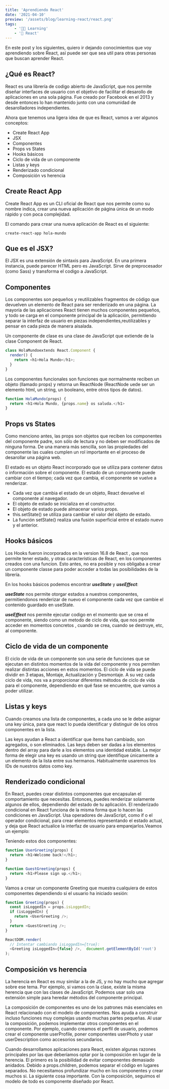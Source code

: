 ```yaml
---
title: 'Aprendiendo React'
date: '2021-04-10'
preview: '/assets/blog/learning-react/react.png'
tags:
    - '👨‍🎓 Learning'
    - '📘 React'
---
```


En este post y los siguientes, quiero ir dejando conocimientos que voy aprendiendo sobre React, así puede ser que sea util para otras personas que buscan aprender React.

<MdxImage src="/assets/blog/learning-react/react.png" alt="React" />

## ¿Qué es React?

React es una librería de codigo abierto de JavaScript, que nos permite diseñar interfaces de usuario con el objetivo de facilitar el desarollo de aplicaciones en una sola página. Fue creado por Facebook en el 2013 y desde entonces lo han mantenido junto con una comunidad de desarolladores independientes.

Ahora que tenemos una ligera idea de que es React, vamos a ver algunos conceptos:

-   Create React App
-   JSX
-   Componentes
-   Props vs States
-   Hooks básicos
-   Ciclo de vida de un componente
-   Listas y keys
-   Renderizado condicional
-   Composición vs herencia

## Create React App

Create React App es un CLI oficial de React que nos permite como su nombre indica, crear una nueva aplicación de página única de un modo rápido y con poca complejidad.

El comando para crear una nueva aplicación de React es el siguiente:

`create-react-app hola-mundo`

## Que es el JSX?

El JSX es una extensión de sintaxis para JavaScript. En una primera instancia, puede parecer HTML pero es JavaScript. Sirve de preprocesador (como Sass) y transforma el codigo a JavaScript.

## Componentes

Los componentes son pequeños y reutilizables fragmentos de código que devuelven un elemento de React para ser renderizado en una página. La mayoría de las aplicaciones React tienen muchos componentes pequeños, y todo se carga en el componente principal de la aplicación, permitiendo separar la interfaz de usuario en piezas independientes,reutilizables y pensar en cada pieza de manera aisalada.

Un componente de clase es una clase de JavaScript que extiende de la clase Component de React.

```JavaScript
class HolaMundoextends React.Component {
  render() {
    return <h1>Hola Mundo</h1>;
  }
}
```

Los componentes funcionales son funciones que normalmente reciben un objeto (llamado props) y retorna un ReactNode (ReactNode uede ser un elemento html, un string, un booleano, entre otros tipos de datos).

```JavaScript
function HolaMundo(props) {
  return <h1>Hola Mundo, {props.name} os saluda.</h1>
}
```

## Props vs States

Como menciono antes, las props son objetos que reciben los componentes del componente padre, son sólo de lectura y no deben ser modificados de ninguna forma. De una manera más sencilla, son las propiedades del componente las cuales cumplen un rol importante en el proceso de desarollar una página web.

El estado es un objeto React incorporado que se utiliza para contener datos o información sobre el componente. El estado de un componente puede cambiar con el tiempo; cada vez que cambia, el componente se vuelve a renderizar.

-   Cada vez que cambia el estado de un objeto, React devuelve el componente al navegador.
-   El objeto de estado se inicializa en el constructor.
-   El objeto de estado puede almacenar varios props.
-   this.setState() se utiliza para cambiar el valor del objeto de estado.
-   La función setState() realiza una fusión superficial entre el estado nuevo y el anterior.

## Hooks básicos

Los Hooks fueron incorporados en la version 16.8 de React , que nos permite tener estado, y otras características de React, en los componentes creados con una funcion. Esto antes, no era posible y nos obligaba a crear un componente classe para poder acceder a todas las posibilidades de la librería.

En los hooks básicos podemos encontrar **_useState_** y **_useEffect_**:

**_useState_** nos permite otorgar estados a nuestros componentes, permitiendonos renderizar de nuevo el componente cada vez que cambie el contenido guardado en useState.

**_useEffect_** nos permite ejecutar codigo en el momento que se crea el componente, siendo como un metodo de ciclo de vida, que nos permite acceder en momentos concretos , cuando se crea, cuando se destruye, etc, al componente.

## Ciclo de vida de un componente

El ciclo de vida de un componente son una serie de funciones que se ejecutan en distintos momentos de la vida del componente y nos permiten realizar distintas acciones en estos momentos. El ciclo de vida se puede dividir en 3 etapas, Montaje, Actualización y Desmontaje. A su vez cada ciclo de vida, nos va a proporcionar diferentes métodos de ciclo de vida para el componente, dependiendo en qué fase se encuentre, que vamos a poder utilizar.

<MdxImage src="/assets/blog/learning-react/component-live-cicle.png" alt="component live cicle" />

## Listas y keys

Cuando creamos una lista de componentes, a cada uno se le debe asignar una key única, para que react lo pueda identificar y distinguir de los otros componentes en la lista.

Las keys ayudan a React a identificar que ítems han cambiado, son agregados, o son eliminados. Las keys deben ser dadas a los elementos dentro del array para darle a los elementos una identidad estable. La mejor forma de elegir una key es usando un string que identifique únicamente a un elemento de la lista entre sus hermanos. Habitualmente usaremos los IDs de nuestros datos como key.

## Renderizado condicional

En React, puedes crear distintos componentes que encapsulan el comportamiento que necesitas. Entonces, puedes renderizar solamente algunos de ellos, dependiendo del estado de tu aplicación. El renderizado condicional en React funciona de la misma forma que lo hacen las condiciones en JavaScript. Usa operadores de JavaScript, como if o el operador condicional, para crear elementos representando el estado actual, y deja que React actualice la interfaz de usuario para emparejarlos.Veamos un ejemplo:

Teniendo estos dos componentes:

```JavaScript
function UserGreeting(props) {
  return <h1>Welcome back!</h1>;
}

function GuestGreeting(props) {
  return <h1>Please sign up.</h1>;
}
```

Vamos a crear un componente Greeting que muestra cualquiera de estos componentes dependiendo si el usuario ha iniciado sesión:

```JavaScript
function Greeting(props) {
  const isLoggedIn = props.isLoggedIn;
  if (isLoggedIn) {
    return <UserGreeting />;
  }
  return <GuestGreeting />;
}

ReactDOM.render(
  // Intentar cambiando isLoggedIn={true}:
  <Greeting isLoggedIn={false} />,  document.getElementById('root')
);
```

## Composición vs herencia

La herencia en React es muy similar a la de JS, y no hay mucho que agregar sobre ese tema. Por ejemplo, si vamos con la clase, existe la misma herencia que con las clases de JavaScript. Podemos usar solo una extensión simple para heredar métodos del componente principal.

La composición de componentes es uno de los patrones más esenciales en React relacionado con el modelo de componentes. Nos ayuda a construir incluso funciones muy complejas usando muchas partes pequeñas. Al usar la composición, podemos implementar otros componentes en el componente. Por ejemplo, cuando creamos el perfil de usuario, podemos crear el componente userProfile, poner componentes userPhoto y usar userDescription como accesorios secundarios.

Cuando desarrollamos aplicaciones para React, existen algunas razones principales por las que deberíamos optar por la composición en lugar de la herencia. El primero es la posibilidad de evitar componentes demasiado anidados. Debido a props.children, podemos separar el código en lugares separados. No necesitamos profundizar mucho en los componentes y crear muchos si. La siguiente cosa importante. Con la composición, seguimos el modelo de todo es componente diseñado por React.
